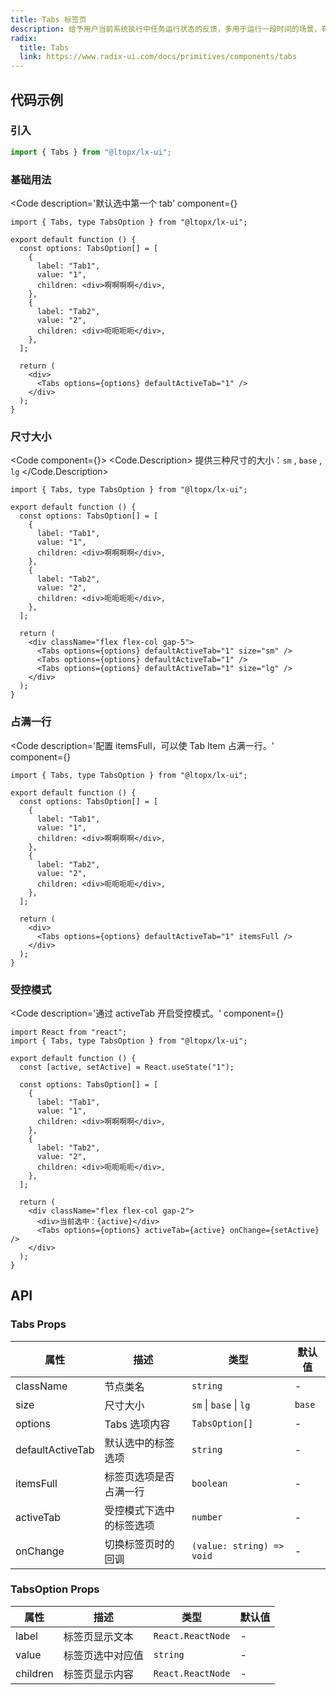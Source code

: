 ```yaml
---
title: Tabs 标签页
description: 给予用户当前系统执行中任务运行状态的反馈，多用于运行一段时间的场景，有效减轻用户在等待中产生的焦虑感。
radix:
  title: Tabs
  link: https://www.radix-ui.com/docs/primitives/components/tabs
---
```



## 代码示例

### 引入

```js copy
import { Tabs } from "@ltopx/lx-ui";
```

### 基础用法

<Code 
  description='默认选中第一个 tab' 
  component={<Basic />}
>
```tsx filename="Tabs.tsx" copy
import { Tabs, type TabsOption } from "@ltopx/lx-ui";

export default function () {
  const options: TabsOption[] = [
    {
      label: "Tab1",
      value: "1",
      children: <div>啊啊啊啊</div>,
    },
    {
      label: "Tab2",
      value: "2",
      children: <div>呃呃呃呃</div>,
    },
  ];
  
  return (
    <div>
      <Tabs options={options} defaultActiveTab="1" />
    </div>
  );
}
```
</Code>

### 尺寸大小

<Code component={<Size />}>
<Code.Description>
  提供三种尺寸的大小：`sm` , `base` , `lg`
</Code.Description>
```tsx filename="Tabs.tsx" copy
import { Tabs, type TabsOption } from "@ltopx/lx-ui";

export default function () {
  const options: TabsOption[] = [
    {
      label: "Tab1",
      value: "1",
      children: <div>啊啊啊啊</div>,
    },
    {
      label: "Tab2",
      value: "2",
      children: <div>呃呃呃呃</div>,
    },
  ];
  
  return (
    <div className="flex flex-col gap-5">
      <Tabs options={options} defaultActiveTab="1" size="sm" />
      <Tabs options={options} defaultActiveTab="1" />
      <Tabs options={options} defaultActiveTab="1" size="lg" />
    </div>
  );
}
```
</Code>

### 占满一行

<Code 
  description='配置 itemsFull，可以使 Tab Item 占满一行。' 
  component={<ItemsFull />}
>
```tsx filename="Tabs.tsx" copy {19}
import { Tabs, type TabsOption } from "@ltopx/lx-ui";

export default function () {
  const options: TabsOption[] = [
    {
      label: "Tab1",
      value: "1",
      children: <div>啊啊啊啊</div>,
    },
    {
      label: "Tab2",
      value: "2",
      children: <div>呃呃呃呃</div>,
    },
  ];
  
  return (
    <div>
      <Tabs options={options} defaultActiveTab="1" itemsFull />
    </div>
  );
}
```
</Code>

### 受控模式

<Code 
  description='通过 activeTab 开启受控模式。' 
  component={<Active />}
>
```tsx filename="Tabs.tsx" copy
import React from "react";
import { Tabs, type TabsOption } from "@ltopx/lx-ui";

export default function () {
  const [active, setActive] = React.useState("1");
  
  const options: TabsOption[] = [
    {
      label: "Tab1",
      value: "1",
      children: <div>啊啊啊啊</div>,
    },
    {
      label: "Tab2",
      value: "2",
      children: <div>呃呃呃呃</div>,
    },
  ];
  
  return (
    <div className="flex flex-col gap-2">
      <div>当前选中：{active}</div>
      <Tabs options={options} activeTab={active} onChange={setActive} />
    </div>
  );
}
```
</Code>

## API

### Tabs Props

| 属性             | 描述                     | 类型                      | 默认值 |
| ---------------- | ------------------------ | ------------------------- | ------ |
| className        | 节点类名                 | `string`                  | -      |
| size             | 尺寸大小                 | `sm` \| `base` \| `lg`    | `base` |
| options          | Tabs 选项内容            | `TabsOption[]`            | -      |
| defaultActiveTab | 默认选中的标签选项       | `string`                  | -      |
| itemsFull        | 标签页选项是否占满一行   | `boolean`                 | -      |
| activeTab        | 受控模式下选中的标签选项 | `number`                  | -      |
| onChange         | 切换标签页时的回调       | `(value: string) => void` | -      |

### TabsOption Props

| 属性     | 描述             | 类型              | 默认值 |
| -------- | ---------------- | ----------------- | ------ |
| label    | 标签页显示文本   | `React.ReactNode` | -      |
| value    | 标签页选中对应值 | `string`          | -      |
| children | 标签页显示内容   | `React.ReactNode` | -      |
